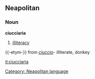 ==Neapolitan==
===Noun===
'''ciucciarìa''' {{f}}
#[[illiteracy]]

{{-etym-}}
from ''[[ciuccio]]''- illiterate, donkey

[[Category: Neapolitan language]]
[[it:ciucciarìa]]